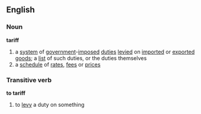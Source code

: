 ==English==
===Noun===
{{wikipedia}}
'''tariff'''
# a [[system]] of [[government]]-[[impose]]d [[duties]] [[levied]] on [[import]]ed or [[export]]ed [[goods]]; a [[list]] of such duties, or the duties themselves
# a [[schedule]] of [[rate]]s, [[fee]]s or [[price]]s
===Transitive verb===
'''to tariff'''
# to [[levy]] a duty on something